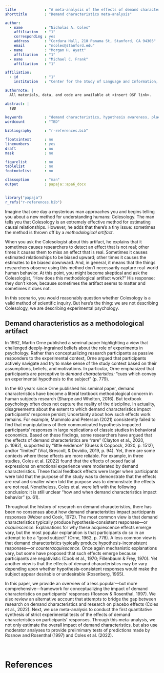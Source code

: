 ```yaml
---
title             : "A meta-analysis of the effects of demand characteristics"
shorttitle        : "Demand characteristics meta-analysis"

author: 
  - name          : "Nicholas A. Coles"
    affiliation   : "1"
    corresponding : yes
    address       : "Cordura Hall, 210 Panama St, Stanford, CA 94305" 
    email         : "ncoles@stanford.edu"
  - name          : "Morgan H. Wyatt"
    affiliation   : "1"
  - name          : "Michael C. Frank"
    affiliation   : "1"

affiliation:
  - id            : "1"
    institution   : "Center for the Study of Language and Information, Stanford University"

authornote: |
  All materials, data, and code are available at <insert OSF link>. 

abstract: |
  TBD
  
keywords          : "demand characteristics, hypothesis awareness, placebo effect, research methods, meta-analysis"
wordcount         : "TBD"

bibliography      : "r-references.bib"

floatsintext      : no
linenumbers       : yes
draft             : no
mask              : no

figurelist        : no
tablelist         : no
footnotelist      : no

classoption       : "man"
output            : papaja::apa6_docx
---
```


```r
library("papaja")
r_refs("r-references.bib")
```

Imagine that one day a mysterious man approaches you and begins telling you about a new method for understanding humans: Colesology. The man tells you that Colesology is an extremely effective method for estimating causal relationships. However, he adds that there's a tiny issue: sometimes the method is thrown off by a *methodological artifact*.

When you ask the Colesologist about this artifact, he explains that it sometimes causes researchers to detect an effect that is not real; other times it causes them to miss an effect that is real. Sometimes it causes estimated relationships to be biased upward; other times it causes the estimates to be biased downward. And, in general, it means that the things researchers observe using this method don't necessarily capture real-world human behavior. At this point, you might become skeptical and ask the Colesologist, "How does this methodological artifact work?" His response: they don't know, because sometimes the artifact seems to matter and sometimes it does not.

In this scenario, you would reasonably question whether Colesology is a valid method of scientific inquiry. But here's the thing: we are not describing Colesology, we are describing experimental psychology.

## Demand characteristics as a methodological artifact

In 1962, Martin Orne published a seminal paper highlighting a view that challenged deeply-ingrained beliefs about the role of experiments in psychology. Rather than conceptualizing research participants as passive responders to the experimental context, Orne argued that participants actively navigate and try to make sense of the study context based on their assumptions, beliefs, and motivations. In particular, Orne emphasized that participants are perceptive to *demand characteristics:* "cues which convey an experimental hypothesis to the subject" (p. 779).

In the 60 years since Orne published his seminal paper, demand characteristics have become a literal textbook methodological concern in human subjects research (Sharpe and Whelton, 2016). But textbook psychology often does not capture the reality of the discipline. In actuality, disagreements about the extent to which demand characteristics impact participants' response persist; Uncertainty about how such effects work remains. For example, Mummolo and Peterson (2021) consistently failed to find that manipulations of their communicated hypothesis impacted participants' responses in large replications of classic studies in behavioral economics. Based on these findings, some researchers have argued that the effects of demand characteristics are "rare" (Clayton et al., 2020, p. 1092), supported by "little evidence" (Guess & Coppock, 2020, p. 1512), and/or "limited" (Vial, Brescoll, & Dovidio, 2019, p. 94). Yet, there are some contexts where these effects are more reliable. For example, in three studies, Coles et al. (2022) found that the effects of posed facial expressions on emotional experience were moderated by demand characteristics. These facial feedback effects were larger when participants were told that the purpose of the study was to demonstrate that the effects are real and smaller when told the purpose was to demonstrate the effects are not real. Nonetheless, Coles et al. were left with the following conclusion: it is still unclear "how and when demand characteristics impact behavior" (p. 61).

Throughout the history of research on demand characteristics, there has been no consensus about how demand characteristics impact participants responses (Weber and Cook, 1972). The most common view is that demand characteristics typically produce hypothesis-consistent responses---or *acquiescence.* Explanations for why these acquiescence effects emerge vary, but the most popular explanation is that participants do so in an attempt to be a "good subject" (Orne, 1962, p. 778). A less common view is that demand characteristics typically produce hypothesis-inconsistent responses---or *counteracquiescence.* Once again mechanistic explanations vary, but some have proposed that such effects emerge because participants are negativistic (Cook et al., 1970; Fillenbaum & Frey, 1970). Yet another view is that the effects of demand characteristics may be vary depending upon whether hypothesis-consistent responses would make the subject appear desirable or undesirable (Rosenberg, 1965).

In this paper, we provide an overview of a less popular---but more comprehensive---framework for conceptualizing the impact of demand characteristics on participants\' responses (Rosnow & Rosenthal, 1997). We also review an alternative account that attempts to bridge the gap between research on demand characteristics and research on placebo effects (Coles et al., 2022). Next, we use meta-analysis to conduct the first quantitative synthesis of strict experimental tests of the effects of demand characteristics on participants\' responses. Through this meta-analysis, we not only estimate the overall impact of demand characteristics, but also use moderator analyses to provide prelimimary tests of predictions made by Rosnow and Rosenthal (1997) and Coles et al. (2022).

\

# References

::: {#refs custom-style="Bibliography"}
:::
